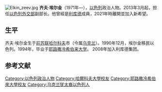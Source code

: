 [[File:Elkin_zeev.jpg|right]]
'''齐夫·埃尔金'''（1971年—），[[以色列|以色列]]政治人物。2013年3月起，担任[[以色列外交部|以色列外交部]]副部长。他曾經是[[利库德|利库德]]成員，2021年時離開並加入新希望。

== 生平 ==
齐夫·埃尔金生于[[前苏联|前苏联]][[哈尔科夫|哈尔科夫]]市（今属[[乌克兰|乌克兰]]）。1990年12月，埃尔金移民以色列。1994年，毕业于[[耶路撒冷希伯来大学|耶路撒冷希伯来大学]]。 2008年加入利库德集团。

==参考文献==
{{reflist}}
{{DEFAULTSORT:Elkin}}
[[Category:以色列政治人物|Category:以色列政治人物]]
[[Category:哈爾科夫大學校友|Category:哈爾科夫大學校友]]
[[Category:耶路撒冷希伯來大學校友|Category:耶路撒冷希伯來大學校友]]
[[Category:乌克兰犹太裔以色列人|Category:乌克兰犹太裔以色列人]]